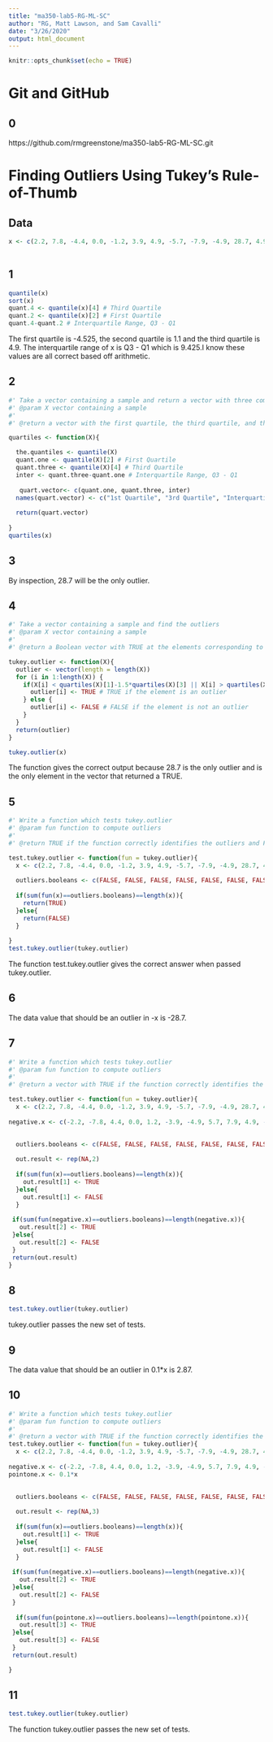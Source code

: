 ```yaml
---
title: "ma350-lab5-RG-ML-SC"
author: "RG, Matt Lawson, and Sam Cavalli"
date: "3/26/2020"
output: html_document
---
```


```r
knitr::opts_chunk$set(echo = TRUE)
```

# Git and GitHub

## 0

https://github.com/rmgreenstone/ma350-lab5-RG-ML-SC.git

# Finding Outliers Using Tukey’s Rule-of-Thumb

## Data


```r

x <- c(2.2, 7.8, -4.4, 0.0, -1.2, 3.9, 4.9, -5.7, -7.9, -4.9, 28.7, 4.9)
      
```


## 1



```r
quantile(x)
sort(x)
quant.4 <- quantile(x)[4] # Third Quartile
quant.2 <- quantile(x)[2] # First Quartile
quant.4-quant.2 # Interquartile Range, Q3 - Q1
```

The first quartile is -4.525, the second quartile is 1.1 and the third quartile is 4.9. The interquartile range of x is Q3 - Q1 which is 9.425.I know these values are all correct based off arithmetic. 


## 2

```r
#' Take a vector containing a sample and return a vector with three components: the first quartile, the third quartile, and the interquartile range
#' @param X vector containing a sample
#'
#' @return a vector with the first quartile, the third quartile, and the interquartile range

quartiles <- function(X){

  the.quantiles <- quantile(X)
  quant.one <- quantile(X)[2] # First Quartile
  quant.three <- quantile(X)[4] # Third Quartile
  inter <- quant.three-quant.one # Interquartile Range, Q3 - Q1
  
   quart.vector<- c(quant.one, quant.three, inter) 
  names(quart.vector) <- c("1st Quartile", "3rd Quartile", "Interquartile Range") # Naming the elements
  
  return(quart.vector)
 
}
quartiles(x)
```

## 3

By inspection, 28.7 will be the only outlier.

## 4

```r
#' Take a vector containing a sample and find the outliers
#' @param X vector containing a sample
#'
#' @return a Boolean vector with TRUE at the elements corresponding to outliers and FALSE everywhere else 

tukey.outlier <- function(X){
  outlier <- vector(length = length(X))
  for (i in 1:length(X)) {
    if(X[i] < quartiles(X)[1]-1.5*quartiles(X)[3] || X[i] > quartiles(X)[2]+1.5*quartiles(X)[3]){
      outlier[i] <- TRUE # TRUE if the element is an outlier
    } else {
      outlier[i] <- FALSE # FALSE if the element is not an outlier
    }
  }
  return(outlier)
}

tukey.outlier(x)
```

The function gives the correct output because 28.7 is the only outlier and is the only element in the vector that returned a TRUE.

## 5


```r
#' Write a function which tests tukey.outlier
#' @param fun function to compute outliers
#'
#' @return TRUE if the function correctly identifies the outliers and FALSE otherwise

test.tukey.outlier <- function(fun = tukey.outlier){
  x <- c(2.2, 7.8, -4.4, 0.0, -1.2, 3.9, 4.9, -5.7, -7.9, -4.9, 28.7, 4.9)
  
  outliers.booleans <- c(FALSE, FALSE, FALSE, FALSE, FALSE, FALSE, FALSE, FALSE, FALSE, FALSE, TRUE, FALSE)
  
  if(sum(fun(x)==outliers.booleans)==length(x)){
    return(TRUE)
  }else{
    return(FALSE)
  }
  
}
test.tukey.outlier(tukey.outlier)
```

The function test.tukey.outlier gives the correct answer when passed tukey.outlier. 

## 6

The data value that should be an outlier in -x is -28.7.


## 7


```r
#' Write a function which tests tukey.outlier
#' @param fun function to compute outliers
#'
#' @return a vector with TRUE if the function correctly identifies the outliers and FALSE otherwise

test.tukey.outlier <- function(fun = tukey.outlier){
  x <- c(2.2, 7.8, -4.4, 0.0, -1.2, 3.9, 4.9, -5.7, -7.9, -4.9, 28.7, 4.9)
  
negative.x <- c(-2.2, -7.8, 4.4, 0.0, 1.2, -3.9, -4.9, 5.7, 7.9, 4.9, -28.7, -4.9)
  

  outliers.booleans <- c(FALSE, FALSE, FALSE, FALSE, FALSE, FALSE, FALSE, FALSE, FALSE, FALSE, TRUE, FALSE)
  
  out.result <- rep(NA,2)
  
  if(sum(fun(x)==outliers.booleans)==length(x)){
    out.result[1] <- TRUE
  }else{
    out.result[1] <- FALSE
  }
  
 if(sum(fun(negative.x)==outliers.booleans)==length(negative.x)){
   out.result[2] <- TRUE
 }else{
   out.result[2] <- FALSE
 }
 return(out.result) 
}


```


## 8


```r
test.tukey.outlier(tukey.outlier)
```

tukey.outlier passes the new set of tests.



## 9


The data value that should be an outlier in 0.1*x is 2.87.



## 10


```r
#' Write a function which tests tukey.outlier
#' @param fun function to compute outliers
#'
#' @return a vector with TRUE if the function correctly identifies the outliers and FALSE otherwise
test.tukey.outlier <- function(fun = tukey.outlier){
  x <- c(2.2, 7.8, -4.4, 0.0, -1.2, 3.9, 4.9, -5.7, -7.9, -4.9, 28.7, 4.9)
  
negative.x <- c(-2.2, -7.8, 4.4, 0.0, 1.2, -3.9, -4.9, 5.7, 7.9, 4.9, -28.7, -4.9)
pointone.x <- 0.1*x
  

  outliers.booleans <- c(FALSE, FALSE, FALSE, FALSE, FALSE, FALSE, FALSE, FALSE, FALSE, FALSE, TRUE, FALSE)
  
  out.result <- rep(NA,3)
  
  if(sum(fun(x)==outliers.booleans)==length(x)){
    out.result[1] <- TRUE
  }else{
    out.result[1] <- FALSE
  }
  
 if(sum(fun(negative.x)==outliers.booleans)==length(negative.x)){
   out.result[2] <- TRUE
 }else{
   out.result[2] <- FALSE
 }
  
  if(sum(fun(pointone.x)==outliers.booleans)==length(pointone.x)){
   out.result[3] <- TRUE
 }else{
   out.result[3] <- FALSE
 }
 return(out.result)

}
```



## 11

```r
test.tukey.outlier(tukey.outlier)
```

The function tukey.outlier passes the new set of tests.



